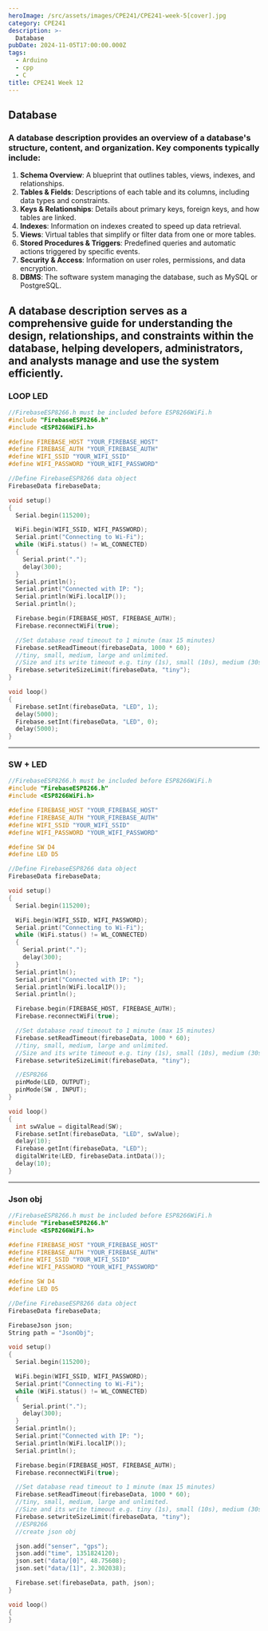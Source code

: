 ```yaml
---
heroImage: /src/assets/images/CPE241/CPE241-week-5[cover].jpg
category: CPE241
description: >-
  Database
pubDate: 2024-11-05T17:00:00.000Z
tags:
  - Arduino
  - cpp
  - C
title: CPE241 Week 12
---
```


## Database
### A **database description** provides an overview of a database's structure, content, and organization. Key components typically include:

1. **Schema Overview**: A blueprint that outlines tables, views, indexes, and relationships.
2. **Tables & Fields**: Descriptions of each table and its columns, including data types and constraints.
3. **Keys & Relationships**: Details about primary keys, foreign keys, and how tables are linked.
4. **Indexes**: Information on indexes created to speed up data retrieval.
5. **Views**: Virtual tables that simplify or filter data from one or more tables.
6. **Stored Procedures & Triggers**: Predefined queries and automatic actions triggered by specific events.
7. **Security & Access**: Information on user roles, permissions, and data encryption.
8. **DBMS**: The software system managing the database, such as MySQL or PostgreSQL.

A database description serves as a comprehensive guide for understanding the design, relationships, and constraints within the database, helping developers, administrators, and analysts manage and use the system efficiently.
---

### LOOP LED 
```c
//FirebaseESP8266.h must be included before ESP8266WiFi.h
#include "FirebaseESP8266.h"
#include <ESP8266WiFi.h>

#define FIREBASE_HOST "YOUR_FIREBASE_HOST"
#define FIREBASE_AUTH "YOUR_FIREBASE_AUTH"
#define WIFI_SSID "YOUR_WIFI_SSID"
#define WIFI_PASSWORD "YOUR_WIFI_PASSWORD"

//Define FirebaseESP8266 data object
FirebaseData firebaseData;

void setup()
{
  Serial.begin(115200);

  WiFi.begin(WIFI_SSID, WIFI_PASSWORD);
  Serial.print("Connecting to Wi-Fi");
  while (WiFi.status() != WL_CONNECTED)
  {
    Serial.print(".");
    delay(300);
  }
  Serial.println();
  Serial.print("Connected with IP: ");
  Serial.println(WiFi.localIP());
  Serial.println();

  Firebase.begin(FIREBASE_HOST, FIREBASE_AUTH);
  Firebase.reconnectWiFi(true);

  //Set database read timeout to 1 minute (max 15 minutes)
  Firebase.setReadTimeout(firebaseData, 1000 * 60);
  //tiny, small, medium, large and unlimited.
  //Size and its write timeout e.g. tiny (1s), small (10s), medium (30s) and large (60s).
  Firebase.setwriteSizeLimit(firebaseData, "tiny");
}

void loop()
{
  Firebase.setInt(firebaseData, "LED", 1);
  delay(5000);
  Firebase.setInt(firebaseData, "LED", 0);
  delay(5000);
}
```
---

### SW + LED 
```c
//FirebaseESP8266.h must be included before ESP8266WiFi.h
#include "FirebaseESP8266.h"
#include <ESP8266WiFi.h>

#define FIREBASE_HOST "YOUR_FIREBASE_HOST"
#define FIREBASE_AUTH "YOUR_FIREBASE_AUTH"
#define WIFI_SSID "YOUR_WIFI_SSID"
#define WIFI_PASSWORD "YOUR_WIFI_PASSWORD"

#define SW D4
#define LED D5

//Define FirebaseESP8266 data object
FirebaseData firebaseData;

void setup()
{
  Serial.begin(115200);

  WiFi.begin(WIFI_SSID, WIFI_PASSWORD);
  Serial.print("Connecting to Wi-Fi");
  while (WiFi.status() != WL_CONNECTED)
  {
    Serial.print(".");
    delay(300);
  }
  Serial.println();
  Serial.print("Connected with IP: ");
  Serial.println(WiFi.localIP());
  Serial.println();

  Firebase.begin(FIREBASE_HOST, FIREBASE_AUTH);
  Firebase.reconnectWiFi(true);

  //Set database read timeout to 1 minute (max 15 minutes)
  Firebase.setReadTimeout(firebaseData, 1000 * 60);
  //tiny, small, medium, large and unlimited.
  //Size and its write timeout e.g. tiny (1s), small (10s), medium (30s) and large (60s).
  Firebase.setwriteSizeLimit(firebaseData, "tiny");

  //ESP8266
  pinMode(LED, OUTPUT);
  pinMode(SW , INPUT);
}

void loop()
{
  int swValue = digitalRead(SW);
  Firebase.setInt(firebaseData, "LED", swValue);
  delay(10);
  Firebase.getInt(firebaseData, "LED");
  digitalWrite(LED, firebaseData.intData());
  delay(10);
}
```
---

### Json obj
```c
//FirebaseESP8266.h must be included before ESP8266WiFi.h
#include "FirebaseESP8266.h"
#include <ESP8266WiFi.h>

#define FIREBASE_HOST "YOUR_FIREBASE_HOST"
#define FIREBASE_AUTH "YOUR_FIREBASE_AUTH"
#define WIFI_SSID "YOUR_WIFI_SSID"
#define WIFI_PASSWORD "YOUR_WIFI_PASSWORD"

#define SW D4
#define LED D5

//Define FirebaseESP8266 data object
FirebaseData firebaseData;

FirebaseJson json;
String path = "JsonObj";

void setup()
{
  Serial.begin(115200);

  WiFi.begin(WIFI_SSID, WIFI_PASSWORD);
  Serial.print("Connecting to Wi-Fi");
  while (WiFi.status() != WL_CONNECTED)
  {
    Serial.print(".");
    delay(300);
  }
  Serial.println();
  Serial.print("Connected with IP: ");
  Serial.println(WiFi.localIP());
  Serial.println();

  Firebase.begin(FIREBASE_HOST, FIREBASE_AUTH);
  Firebase.reconnectWiFi(true);

  //Set database read timeout to 1 minute (max 15 minutes)
  Firebase.setReadTimeout(firebaseData, 1000 * 60);
  //tiny, small, medium, large and unlimited.
  //Size and its write timeout e.g. tiny (1s), small (10s), medium (30s) and large (60s).
  Firebase.setwriteSizeLimit(firebaseData, "tiny");
  //ESP8266
  //create json obj

  json.add("senser", "gps");
  json.add("time", 1351824120);
  json.set("data/[0]", 48.75608);
  json.set("data/[1]", 2.302038);

  Firebase.set(firebaseData, path, json);
}

void loop()
{
}
```
